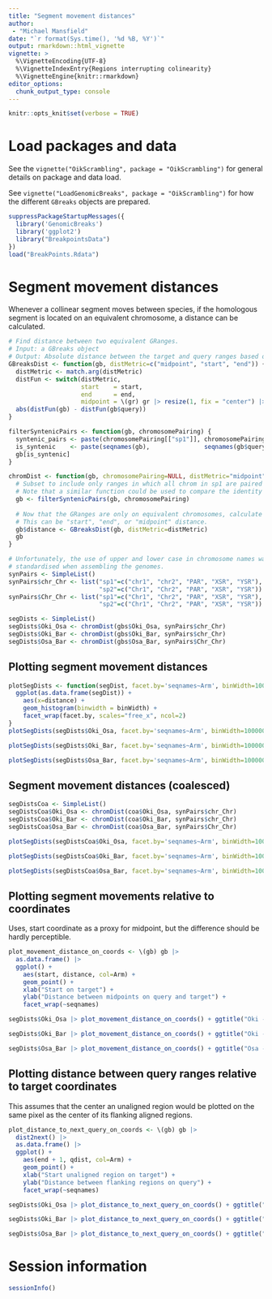 ```yaml
---
title: "Segment movement distances"
author: 
 - "Michael Mansfield"
date: "`r format(Sys.time(), '%d %B, %Y')`"
output: rmarkdown::html_vignette
vignette: >
  %\VignetteEncoding{UTF-8}
  %\VignetteIndexEntry{Regions interrupting colinearity}
  %\VignetteEngine{knitr::rmarkdown}
editor_options: 
  chunk_output_type: console
---
```


```r
knitr::opts_knit$set(verbose = TRUE)
```

# Load packages and data

See the `vignette("OikScrambling", package = "OikScrambling")` for general
details on package and data load.

See `vignette("LoadGenomicBreaks", package = "OikScrambling")` for how the
different `GBreaks` objects are prepared.

```r
suppressPackageStartupMessages({
  library('GenomicBreaks')
  library('ggplot2')
  library("BreakpointsData")
})
load("BreakPoints.Rdata")
```

# Segment movement distances
Whenever a collinear segment moves between species, if the homologous segment is located on an equivalent chromosome, a distance can be calculated.

```r
# Find distance between two equivalent GRanges.
# Input: a GBreaks object
# Output: Absolute distance between the target and query ranges based on some metric ("start", "end", or "midpoint")
GBreaksDist <- function(gb, distMetric=c("midpoint", "start", "end")) {
  distMetric <- match.arg(distMetric)
  distFun <- switch(distMetric,
                    start    = start,
                    end      = end,
                    midpoint = \(gr) gr |> resize(1, fix = "center") |> start() )
  abs(distFun(gb) - distFun(gb$query))
}

filterSyntenicPairs <- function(gb, chromosomePairing) {
  syntenic_pairs <- paste(chromosomePairing[["sp1"]], chromosomePairing[["sp2"]], sep = "_")
  is_syntenic    <- paste(seqnames(gb),               seqnames(gb$query),         sep = "_") %in% syntenic_pairs
  gb[is_syntenic]
}

chromDist <- function(gb, chromosomePairing=NULL, distMetric="midpoint"){
  # Subset to include only ranges in which all chrom in sp1 are paired to their equivalent in sp2
  # Note that a similar function could be used to compare the identity of chromosome arms
  gb <- filterSyntenicPairs(gb, chromosomePairing)
  
  # Now that the GRanges are only on equivalent chromosomes, calculate the distances between them.
  # This can be "start", "end", or "midpoint" distance.
  gb$distance <- GBreaksDist(gb, distMetric=distMetric)
  gb
}

# Unfortunately, the use of upper and lower case in chromosome names was not
# standardised when assembling the genomes.
synPairs <- SimpleList()
synPairs$chr_Chr <- list("sp1"=c("chr1", "chr2", "PAR", "XSR", "YSR"),
                         "sp2"=c("Chr1", "Chr2", "PAR", "XSR", "YSR"))
synPairs$Chr_Chr <- list("sp1"=c("Chr1", "Chr2", "PAR", "XSR", "YSR"),
                         "sp2"=c("Chr1", "Chr2", "PAR", "XSR", "YSR"))

segDists <- SimpleList()
segDists$Oki_Osa <- chromDist(gbs$Oki_Osa, synPairs$chr_Chr)
segDists$Oki_Bar <- chromDist(gbs$Oki_Bar, synPairs$chr_Chr)
segDists$Osa_Bar <- chromDist(gbs$Osa_Bar, synPairs$Chr_Chr)
```

## Plotting segment movement distances

```r
plotSegDists <- function(segDist, facet.by='seqnames~Arm', binWidth=100000) {
  ggplot(as.data.frame(segDist)) +
    aes(x=distance) +
    geom_histogram(binwidth = binWidth) +
    facet_wrap(facet.by, scales="free_x", ncol=2)
}
plotSegDists(segDists$Oki_Osa, facet.by='seqnames~Arm', binWidth=100000) + ggtitle("Oki-Osa: segment movement distances (uncoalesced)")
```

```r
plotSegDists(segDists$Oki_Bar, facet.by='seqnames~Arm', binWidth=100000) + ggtitle("Oki-Bar: segment movement distances (uncoalesced)")
```

```r
plotSegDists(segDists$Osa_Bar, facet.by='seqnames~Arm', binWidth=100000) + ggtitle("Osa-Bar: segment movement distances (uncoalesced)")
```

## Segment movement distances (coalesced)
```r
segDistsCoa <- SimpleList()
segDistsCoa$Oki_Osa <- chromDist(coa$Oki_Osa, synPairs$chr_Chr)
segDistsCoa$Oki_Bar <- chromDist(coa$Oki_Bar, synPairs$chr_Chr)
segDistsCoa$Osa_Bar <- chromDist(coa$Osa_Bar, synPairs$Chr_Chr)
```

```r
plotSegDists(segDistsCoa$Oki_Osa, facet.by='seqnames~Arm', binWidth=100000) + ggtitle("Oki-Osa: segment movement distances (coalesced)")
```

```r
plotSegDists(segDistsCoa$Oki_Bar, facet.by='seqnames~Arm', binWidth=100000) + ggtitle("Oki-Bar: segment movement distances (coalesced)")
```

```r
plotSegDists(segDistsCoa$Osa_Bar, facet.by='seqnames~Arm', binWidth=100000) + ggtitle("Osa-Bar: segment movement distances (coalesced)")
```

## Plotting segment movements relative to coordinates

Uses, start coordinate as a proxy for midpoint, but the difference should be
hardly perceptible.

```r
plot_movement_distance_on_coords <- \(gb) gb |>
  as.data.frame() |>
  ggplot() +
    aes(start, distance, col=Arm) +
    geom_point() +
    xlab("Start on target") +
    ylab("Distance between midpoints on query and target") +
    facet_wrap(~seqnames)
```

```r
segDists$Oki_Osa |> plot_movement_distance_on_coords() + ggtitle("Oki - Osa")
```
```r
segDists$Oki_Bar |> plot_movement_distance_on_coords() + ggtitle("Oki - Bar")
```
```r
segDists$Osa_Bar |> plot_movement_distance_on_coords() + ggtitle("Osa - Bar")
```

## Plotting distance between query ranges relative to target coordinates

This assumes that the center an unaligned region would be plotted on the same
pixel as the center of its flanking aligned regions.

```r
plot_distance_to_next_query_on_coords <- \(gb) gb |>
  dist2next() |>
  as.data.frame() |>
  ggplot() +
    aes(end + 1, qdist, col=Arm) +
    geom_point() +
    xlab("Start unaligned region on target") +
    ylab("Distance between flanking regions on query") +
    facet_wrap(~seqnames)
```

```r
segDists$Oki_Osa |> plot_distance_to_next_query_on_coords() + ggtitle("Oki - Osa")
```
```r
segDists$Oki_Bar |> plot_distance_to_next_query_on_coords() + ggtitle("Oki - Bar")
```
```r
segDists$Osa_Bar |> plot_distance_to_next_query_on_coords() + ggtitle("Osa - Bar")
```

# Session information

```r
sessionInfo()
```
